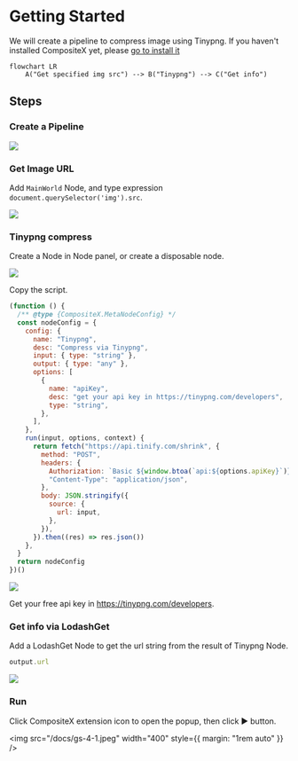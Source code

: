 # Getting Started


We will create a pipeline to compress image using Tinypng. If you haven't installed CompositeX yet, please <a className="link" href={CHROME_EXTENSION_URL}>go to install it</a>

```mermaid
flowchart LR
	A("Get specified img src") --> B("Tinypng") --> C("Get info")
```

## Steps

<div className="steps-container">

### Create a Pipeline

![](/docs/gs-0-1.jpeg)

### Get Image URL

Add `MainWorld` Node, and type expression `document.querySelector('img').src`.

![](/docs/gs-1-1.jpeg)

### Tinypng compress

Create a Node in Node panel, or create a disposable node.

![](/docs/gs-2-1.jpeg)

Copy the script.

```jsx
(function () {
  /** @type {CompositeX.MetaNodeConfig} */
  const nodeConfig = {
    config: {
      name: "Tinypng",
      desc: "Compress via Tinypng",
      input: { type: "string" },
      output: { type: "any" },
      options: [
        {
          name: "apiKey",
          desc: "get your api key in https://tinypng.com/developers",
          type: "string",
        },
      ],
    },
    run(input, options, context) {
      return fetch("https://api.tinify.com/shrink", {
        method: "POST",
        headers: {
          Authorization: `Basic ${window.btoa(`api:${options.apiKey}`)}`,
          "Content-Type": "application/json",
        },
        body: JSON.stringify({
          source: {
            url: input,
          },
        }),
      }).then((res) => res.json())
    },
  }
  return nodeConfig
})()
```

![](/docs/gs-2-2.jpeg)

Get your free api key in https://tinypng.com/developers.

### Get info via LodashGet

Add a LodashGet Node to get the url string from the result of Tinypng Node.

```javascript
output.url
```

![](/docs/gs-3-1.jpeg)

### Run

Click CompositeX extension icon to open the popup, then click ▶️ button.

<img src="/docs/gs-4-1.jpeg" width="400" style={{ margin: "1rem auto" }} />

</div>
